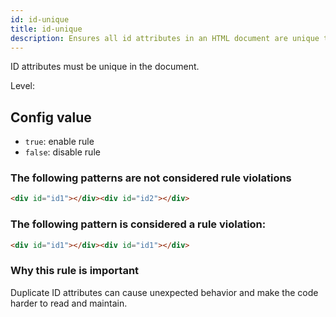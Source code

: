 ```yaml
---
id: id-unique
title: id-unique
description: Ensures all id attributes in an HTML document are unique to prevent conflicts and unexpected behavior.
---
```



ID attributes must be unique in the document.

Level: <Badge text="Error" variant="danger" />

## Config value

- `true`: enable rule
- `false`: disable rule

### The following patterns are **not** considered rule violations

```html
<div id="id1"></div><div id="id2"></div>
```

### The following pattern is considered a rule violation:

```html
<div id="id1"></div><div id="id1"></div>
```

### Why this rule is important

Duplicate ID attributes can cause unexpected behavior and make the code harder to read and maintain.
